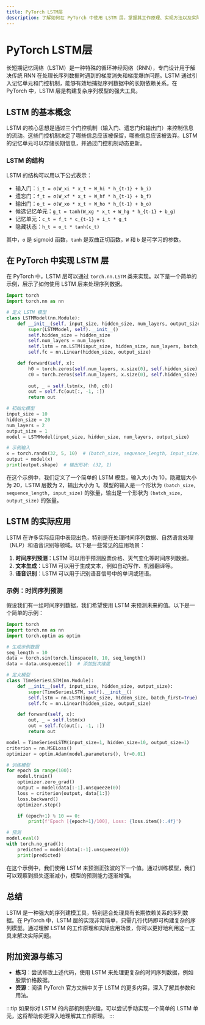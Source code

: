 ```yaml
---
title: PyTorch LSTM层
description: 了解如何在 PyTorch 中使用 LSTM 层，掌握其工作原理、实现方法以及实际应用场景。
---
```


# PyTorch LSTM层

长短期记忆网络（LSTM）是一种特殊的循环神经网络（RNN），专门设计用于解决传统 RNN 在处理长序列数据时遇到的梯度消失和梯度爆炸问题。LSTM 通过引入记忆单元和门控机制，能够有效地捕捉序列数据中的长期依赖关系。在 PyTorch 中，LSTM 层是构建复杂序列模型的强大工具。

## LSTM 的基本概念

LSTM 的核心思想是通过三个门控机制（输入门、遗忘门和输出门）来控制信息的流动。这些门控机制决定了哪些信息应该被保留，哪些信息应该被丢弃。LSTM 的记忆单元可以存储长期信息，并通过门控机制动态更新。

### LSTM 的结构

LSTM 的结构可以用以下公式表示：

- 输入门：`i_t = σ(W_xi * x_t + W_hi * h_{t-1} + b_i)`
- 遗忘门：`f_t = σ(W_xf * x_t + W_hf * h_{t-1} + b_f)`
- 输出门：`o_t = σ(W_xo * x_t + W_ho * h_{t-1} + b_o)`
- 候选记忆单元：`g_t = tanh(W_xg * x_t + W_hg * h_{t-1} + b_g)`
- 记忆单元：`c_t = f_t * c_{t-1} + i_t * g_t`
- 隐藏状态：`h_t = o_t * tanh(c_t)`

其中，`σ` 是 sigmoid 函数，`tanh` 是双曲正切函数，`W` 和 `b` 是可学习的参数。

## 在 PyTorch 中实现 LSTM 层

在 PyTorch 中，LSTM 层可以通过 `torch.nn.LSTM` 类来实现。以下是一个简单的示例，展示了如何使用 LSTM 层来处理序列数据。

```python
import torch
import torch.nn as nn

# 定义 LSTM 模型
class LSTMModel(nn.Module):
    def __init__(self, input_size, hidden_size, num_layers, output_size):
        super(LSTMModel, self).__init__()
        self.hidden_size = hidden_size
        self.num_layers = num_layers
        self.lstm = nn.LSTM(input_size, hidden_size, num_layers, batch_first=True)
        self.fc = nn.Linear(hidden_size, output_size)

    def forward(self, x):
        h0 = torch.zeros(self.num_layers, x.size(0), self.hidden_size).to(x.device)
        c0 = torch.zeros(self.num_layers, x.size(0), self.hidden_size).to(x.device)
        
        out, _ = self.lstm(x, (h0, c0))
        out = self.fc(out[:, -1, :])
        return out

# 初始化模型
input_size = 10
hidden_size = 20
num_layers = 2
output_size = 1
model = LSTMModel(input_size, hidden_size, num_layers, output_size)

# 示例输入
x = torch.randn(32, 5, 10)  # (batch_size, sequence_length, input_size)
output = model(x)
print(output.shape)  # 输出形状: (32, 1)
```

在这个示例中，我们定义了一个简单的 LSTM 模型，输入大小为 10，隐藏层大小为 20，LSTM 层数为 2，输出大小为 1。模型的输入是一个形状为 `(batch_size, sequence_length, input_size)` 的张量，输出是一个形状为 `(batch_size, output_size)` 的张量。

## LSTM 的实际应用

LSTM 在许多实际应用中表现出色，特别是在处理时间序列数据、自然语言处理（NLP）和语音识别等领域。以下是一些常见的应用场景：

1. **时间序列预测**：LSTM 可以用于预测股票价格、天气变化等时间序列数据。
2. **文本生成**：LSTM 可以用于生成文本，例如自动写作、机器翻译等。
3. **语音识别**：LSTM 可以用于识别语音信号中的单词或短语。

### 示例：时间序列预测

假设我们有一组时间序列数据，我们希望使用 LSTM 来预测未来的值。以下是一个简单的示例：

```python
import torch
import torch.nn as nn
import torch.optim as optim

# 生成示例数据
seq_length = 10
data = torch.sin(torch.linspace(0, 10, seq_length))
data = data.unsqueeze(1)  # 添加批次维度

# 定义模型
class TimeSeriesLSTM(nn.Module):
    def __init__(self, input_size, hidden_size, output_size):
        super(TimeSeriesLSTM, self).__init__()
        self.lstm = nn.LSTM(input_size, hidden_size, batch_first=True)
        self.fc = nn.Linear(hidden_size, output_size)

    def forward(self, x):
        out, _ = self.lstm(x)
        out = self.fc(out[:, -1, :])
        return out

model = TimeSeriesLSTM(input_size=1, hidden_size=10, output_size=1)
criterion = nn.MSELoss()
optimizer = optim.Adam(model.parameters(), lr=0.01)

# 训练模型
for epoch in range(100):
    model.train()
    optimizer.zero_grad()
    output = model(data[:-1].unsqueeze(0))
    loss = criterion(output, data[1:])
    loss.backward()
    optimizer.step()

    if (epoch+1) % 10 == 0:
        print(f'Epoch [{epoch+1}/100], Loss: {loss.item():.4f}')

# 预测
model.eval()
with torch.no_grad():
    predicted = model(data[:-1].unsqueeze(0))
    print(predicted)
```

在这个示例中，我们使用 LSTM 来预测正弦波的下一个值。通过训练模型，我们可以观察到损失逐渐减小，模型的预测能力逐渐增强。

## 总结

LSTM 是一种强大的序列建模工具，特别适合处理具有长期依赖关系的序列数据。在 PyTorch 中，LSTM 层的实现非常简单，只需几行代码即可构建复杂的序列模型。通过理解 LSTM 的工作原理和实际应用场景，你可以更好地利用这一工具来解决实际问题。

## 附加资源与练习

- **练习**：尝试修改上述代码，使用 LSTM 来处理更复杂的时间序列数据，例如股票价格数据。
- **资源**：阅读 PyTorch 官方文档中关于 LSTM 的更多内容，深入了解其参数和用法。

:::tip
如果你对 LSTM 的内部机制感兴趣，可以尝试手动实现一个简单的 LSTM 单元，这将帮助你更深入地理解其工作原理。
:::
